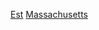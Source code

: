 {{year by category
|m=1
|c=6
|d=2
|y=9
|cat=麻薩諸塞建立
|sortkey=Massachusetts
|parent=各年麻薩諸塞州建立
|subcat=1620年代麻薩諸塞建立
}}
[[Category:1629年麻薩諸塞|Est]]
[[Category:1629年十三殖民地建立|Massachusetts]]